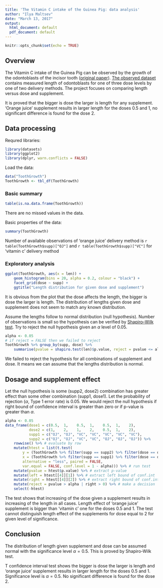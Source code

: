 ```yaml
---
title: 'The Vitamin C intake of the Guinea Pig: data analysis'
author: "Ilya Maltsev"
date: "March 13, 2017"
output:
  html_document: default
  pdf_document: default
---
```


```r
knitr::opts_chunk$set(echo = TRUE)
```

## Overview

The Vitamin C intake of the Guinea Pig can be observed by the growth 
of the odontoblasts of the incisor tooth 
([original paper](http://jn.nutrition.org/content/33/5/491.full.pdf)). 
[The observed dataset](https://stat.ethz.ch/R-manual/R-devel/library/datasets/html/ToothGrowth.html) contains measured length of odontoblasts for one of three dose 
levels by one of two delivery methods. The project focuses on comparing 
length versus dose and supplement. 

It is proved that the bigger is dose the larger is length for any supplement.
'Orange juice' supplement results in larger length for the doses 0.5 and 1, 
no significant difference is found for the dose 2.

## Data processing

Requred libraries:
```r
library(datasets)
library(ggplot2)
library(dplyr, warn.conflicts = FALSE)
```

Load the data:
```r
data("ToothGrowth")
ToothGrowth <- tbl_df(ToothGrowth)
```

### Basic summary

```r
table(is.na.data.frame(ToothGrowth))
```
There are no missed values in the data.

Basic properties of the data:
```r
summary(ToothGrowth)
```

Number of available observations of 'orange juice' delivery method is `r table(ToothGrowth$supp)["OJ"]` and `r table(ToothGrowth$supp)["VC"]` 
for 'vitamin c' delivery method

### Exploratory analysis

```r
ggplot(ToothGrowth, aes(x = len)) + 
    geom_histogram(bins = 20, alpha = 0.2, colour = "black") + 
    facet_grid(dose ~ supp) +
    ggtitle("Length distribution for given dose and supplement")
```

It is obvious from the plot that the dose affects the length, the bigger 
is dose the larger is length. The distribution of lengths given dose and 
supplement does not seem to match any known distribution.

Assume the lengths follow to normal distribution (null hypothesis). Number 
of observations is small so the hypothesis can be verified by [Shapiro–Wilk test](https://en.wikipedia.org/wiki/Shapiro%E2%80%93Wilk_test). Try to reject 
the null hypothesis given an $\alpha$ level of 0.05.

```r
alpha <- 0.05
# if reject = FALSE then we failed to reject
ToothGrowth %>% group_by(supp, dose) %>%
    summarise(pvalue = shapiro.test(len)$p.value, reject = pvalue <= alpha)
```

We failed to reject the hypothesis for all combinations of supplement and dose.
It means we can assume that the lengths distribution is normal.

## Dosage and supplement effect

Let the null hypothesis is some (supp2, dose2) combination has greater effect 
than some other combination (supp1, dose1). Let the probability of rejection 
($\alpha$, Type 1 error rate) is 0.05. We would reject the null hypothesis 
if right bound of confidence interval is greater than zero or if p-value is 
greater than $\alpha$.

```r
alpha <- 0.05
data_frame(dose1 = c(0.5,  1,    0.5,  1,    0.5,  1,    2),
           dose2 = c(1,    2,    1,    2,    0.5,  1,    2),
           supp1 = c("OJ", "OJ", "VC", "VC", "VC", "VC", "VC"),
           supp2 = c("OJ", "OJ", "VC", "VC", "OJ", "OJ", "OJ")) %>%
    rowwise() %>% # evaluate by row
    mutate(htest = list(t.test(
        y = (ToothGrowth %>% filter(supp == supp2) %>% filter(dose == dose2))$len,
        x = (ToothGrowth %>% filter(supp == supp1) %>% filter(dose == dose1))$len,
        alternative = "less", paired = FALSE, 
        var.equal = FALSE, conf.level = 1 - alpha))) %>% # run test
    mutate(pvalue = htest$p.value) %>% # extract p-value
    mutate(left = htest[[4]][1]) %>% # extract left bound of conf.int
    mutate(right = htest[[4]][2]) %>% # extract right bound of conf.int
    mutate(reject = pvalue > alpha | right > 0) %>% # make a decision
    select(-htest)
```

The test shows that increasing of the dose given a supplement results in 
increasing of the length in all cases. Length effect of 'orange juice' 
supplement is bigger than 'vitamin c' one for the doses 0.5 and 1. 
The test cannot distinguish length effect of the supplements for dose equal 
to 2 for given level of significance.

## Conclusion

The distribution of length given supplement and dose can be assumed normal with
the significance level $\alpha = 0.5$. This is proved by Shapiro-Wilk test.

T confidence interval test shows the bigger is dose the larger is length and 
'orange juice' supplement results in larger length for the doses 0.5 and 1.
Significance level is $\alpha = 0.5$. No significant difference is found 
for the dose 2.
